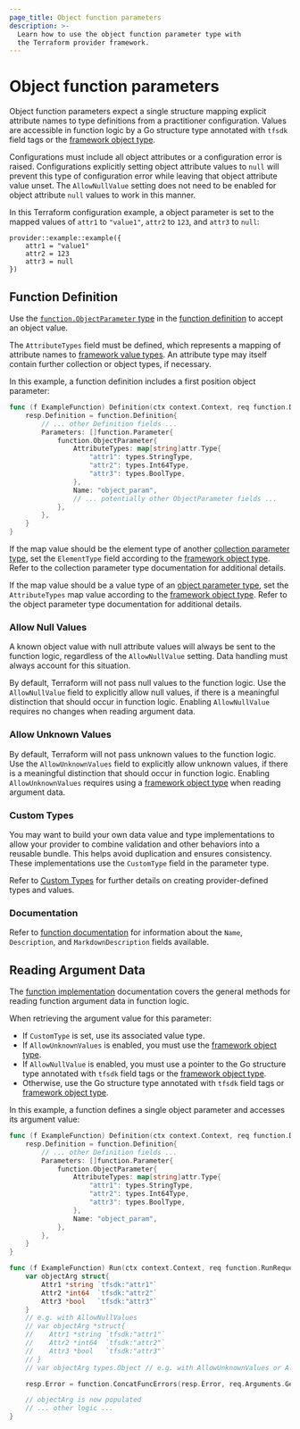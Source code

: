 ```yaml
---
page_title: Object function parameters
description: >-
  Learn how to use the object function parameter type with
  the Terraform provider framework.
---
```


# Object function parameters

Object function parameters expect a single structure mapping explicit attribute names to type definitions from a practitioner configuration. Values are accessible in function logic by a Go structure type annotated with `tfsdk` field tags or the [framework object type](/terraform/plugin/framework/handling-data/types/object).

Configurations must include all object attributes or a configuration error is raised. Configurations explicitly setting object attribute values to `null` will prevent this type of configuration error while leaving that object attribute value unset. The `AllowNullValue` setting does not need to be enabled for object attribute `null` values to work in this manner.

In this Terraform configuration example, a object parameter is set to the mapped values of `attr1` to `"value1"`, `attr2` to `123`, and `attr3` to `null`:

```hcl
provider::example::example({
    attr1 = "value1"
    attr2 = 123
    attr3 = null
})
```

## Function Definition

Use the [`function.ObjectParameter` type](https://pkg.go.dev/github.com/hashicorp/terraform-plugin-framework/function#ObjectParameter) in the [function definition](/terraform/plugin/framework/functions/implementation#definition-method) to accept an object value.

The `AttributeTypes` field must be defined, which represents a mapping of attribute names to [framework value types](/terraform/plugin/framework/handling-data/types). An attribute type may itself contain further collection or object types, if necessary.

In this example, a function definition includes a first position object parameter:

```go
func (f ExampleFunction) Definition(ctx context.Context, req function.DefinitionRequest, resp *function.DefinitionResponse) {
    resp.Definition = function.Definition{
        // ... other Definition fields ...
        Parameters: []function.Parameter{
            function.ObjectParameter{
                AttributeTypes: map[string]attr.Type{
                    "attr1": types.StringType,
                    "attr2": types.Int64Type,
                    "attr3": types.BoolType,
                },
                Name: "object_param",
                // ... potentially other ObjectParameter fields ...
            },
        },
    }
}
```

If the map value should be the element type of another [collection parameter type](/terraform/plugin/framework/functions/parameters#collection-parameter-types), set the `ElementType` field according to the [framework object type](/terraform/plugin/framework/handling-data/types/object). Refer to the collection parameter type documentation for additional details.

If the map value should be a value type of an [object parameter type](/terraform/plugin/framework/functions/parameters#object-parameter-type), set the `AttributeTypes` map value according to the [framework object type](/terraform/plugin/framework/handling-data/types/object). Refer to the object parameter type documentation for additional details.

### Allow Null Values

<Highlight>

A known object value with null attribute values will always be sent to the function logic, regardless of the `AllowNullValue` setting. Data handling must always account for this situation.

</Highlight>

By default, Terraform will not pass null values to the function logic. Use the `AllowNullValue` field to explicitly allow null values, if there is a meaningful distinction that should occur in function logic. Enabling `AllowNullValue` requires no changes when reading argument data.

### Allow Unknown Values

By default, Terraform will not pass unknown values to the function logic. Use the `AllowUnknownValues` field to explicitly allow unknown values, if there is a meaningful distinction that should occur in function logic. Enabling `AllowUnknownValues` requires using a [framework object type](/terraform/plugin/framework/handling-data/types/object) when reading argument data.

### Custom Types

You may want to build your own data value and type implementations to allow your provider to combine validation and other behaviors into a reusable bundle. This helps avoid duplication and ensures consistency. These implementations use the `CustomType` field in the parameter type.

Refer to [Custom Types](/terraform/plugin/framework/handling-data/types/custom) for further details on creating provider-defined types and values.

### Documentation

Refer to [function documentation](/terraform/plugin/framework/functions/documentation) for information about the `Name`, `Description`, and `MarkdownDescription` fields available.

## Reading Argument Data

The [function implementation](/terraform/plugin/framework/functions/implementation) documentation covers the general methods for reading function argument data in function logic.

When retrieving the argument value for this parameter:

* If `CustomType` is set, use its associated value type.
* If `AllowUnknownValues` is enabled, you must use the [framework object type](/terraform/plugin/framework/handling-data/types/object).
* If `AllowNullValue` is enabled, you must use a pointer to the Go structure type annotated with `tfsdk` field tags or the [framework object type](/terraform/plugin/framework/handling-data/types/object).
* Otherwise, use the Go structure type annotated with `tfsdk` field tags or [framework object type](/terraform/plugin/framework/handling-data/types/object).

In this example, a function defines a single object parameter and accesses its argument value:

```go
func (f ExampleFunction) Definition(ctx context.Context, req function.DefinitionRequest, resp *function.DefinitionResponse) {
    resp.Definition = function.Definition{
        // ... other Definition fields ...
        Parameters: []function.Parameter{
            function.ObjectParameter{
                AttributeTypes: map[string]attr.Type{
                    "attr1": types.StringType,
                    "attr2": types.Int64Type,
                    "attr3": types.BoolType,
                },
                Name: "object_param",
            },
        },
    }
}

func (f ExampleFunction) Run(ctx context.Context, req function.RunRequest, resp *function.RunResponse) {
    var objectArg struct{
        Attr1 *string `tfsdk:"attr1"`
        Attr2 *int64  `tfsdk:"attr2"`
        Attr3 *bool   `tfsdk:"attr3"`
    }
    // e.g. with AllowNullValues
    // var objectArg *struct{
    //    Attr1 *string `tfsdk:"attr1"`
    //    Attr2 *int64  `tfsdk:"attr2"`
    //    Attr3 *bool   `tfsdk:"attr3"`
    // }
    // var objectArg types.Object // e.g. with AllowUnknownValues or AllowNullValues

    resp.Error = function.ConcatFuncErrors(resp.Error, req.Arguments.Get(ctx, &objectArg))

    // objectArg is now populated
    // ... other logic ...
}
```
